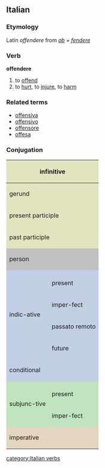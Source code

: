 ==Italian==
===Etymology===
Latin ''offendere'' from ''[[ob]] + [[fendere]]''
===Verb===
'''offendere'''

# to [[offend]]
# to [[hurt]], to [[injure]], to [[harm]]

===Related terms===
*[[offensiva]]
*[[offensivo]]
*[[offensore]]
*[[offesa]]

===Conjugation===

<center>
{| style="background:#F0F0F0"

|-
! colspan="3" style="background:#e2e4c0" | infinitive
| colspan="5" | offendere

|-
! colspan="3" style="background:#e2e4c0" | gerund
| colspan="5" | offendendo

|-
! colspan="3" style="background:#e2e4c0" | present participle
| colspan="5" | [[offendente]]

|-
! colspan="3" style="background:#e2e4c0" | past participle
| colspan="5" | [[offeso]]

|-
! colspan="2" rowspan="2" style="background:#C0C0C0" | person
! colspan="3" style="background:#C0C0C0" | singular
! colspan="3" style="background:#C0C0C0" | plural

|-
! style="background:#C0C0C0;width:12.5%" | first
! style="background:#C0C0C0;width:12.5%" | second
! style="background:#C0C0C0;width:12.5%" | third
! style="background:#C0C0C0;width:12.5%" | first
! style="background:#C0C0C0;width:12.5%" | second
! style="background:#C0C0C0;width:12.5%" | third

|-
! rowspan="5" style="background:#c0cfe4" | indic-ative

! style="background:#c0cfe4" colspan="1" | 
! style="background:#c0cfe4" | io
! style="background:#c0cfe4" | tu
! style="background:#c0cfe4" | lui/lei
! style="background:#c0cfe4" | noi
! style="background:#c0cfe4" | voi
! style="background:#c0cfe4" | loro

|-
! style="height:3em;background:#c0cfe4" | present
| offendo
| offendi
| offende
| offendiamo
| offendete
| offendono

|-
! style="height:3em;background:#c0cfe4" | imper-fect
| offendevo
| offendevi
| offendeva
| offendevamo
| offendevate
| offendevano

|-
! style="height:3em;background:#c0cfe4" | passato remoto
| offesi
| offendesti
| offese
| offendemmo
| offendeste
| offesero

|-
! style="height:3em;background:#c0cfe4" | future
| offenderò
| offenderai
| offenderà
| offenderemo
| offenderete
| offenderanno

|-
! colspan="2" style="height:3em;background:#c0cfe4" | conditional
| offenderei
| offenderesti
| offenderebbe
| offenderemmo
| offendereste
| offenderebbero

|-
! rowspan="3" style="background:#c0e4c0" | subjunc-tive
! style="background:#c0e4c0" | 
! style="background:#c0e4c0" | che io
! style="background:#c0e4c0" | che tu
! style="background:#c0e4c0" | che lui/che lei
! style="background:#c0e4c0" | che noi
! style="background:#c0e4c0" | che voi
! style="background:#c0e4c0" | che loro

|-
! style="height:3em;background:#c0e4c0" | present
| offenda
| offenda
| offenda
| offendiamo
| offendiate
| offendano

|-
! style="height:3em;background:#c0e4c0" rowspan="1" | imper-fect
| offendessi
| offendessi
| offendesse
| offendessimo
| offendeste
| offendessero

|-
! colspan="2" rowspan="2" style="height:3em;background:#e4d4c0" | imperative
! style="background:#e4d4c0" | -
! style="background:#e4d4c0" | tu
! style="background:#e4d4c0" | lui/lei
! style="background:#e4d4c0" | noi
! style="background:#e4d4c0" | voi
! style="background:#e4d4c0" | loro

|-
|
| offendi
| offenda
| offendiamo
| offendete
| offendano

|}
</center>
[[category:Italian verbs]]